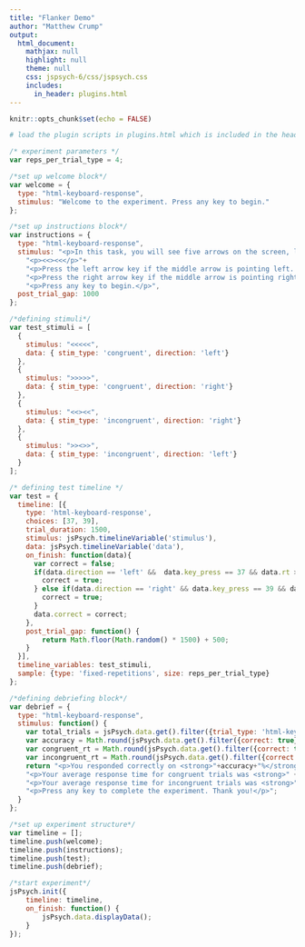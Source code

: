 ```yaml
---
title: "Flanker Demo"
author: "Matthew Crump"
output:
  html_document:
    mathjax: null
    highlight: null
    theme: null
    css: jspsych-6/css/jspsych.css
    includes:
      in_header: plugins.html
---
```


```r
knitr::opts_chunk$set(echo = FALSE)
```

```r
# load the plugin scripts in plugins.html which is included in the header.
```


```js
/* experiment parameters */
var reps_per_trial_type = 4;

/*set up welcome block*/
var welcome = {
  type: "html-keyboard-response",
  stimulus: "Welcome to the experiment. Press any key to begin."
};

/*set up instructions block*/
var instructions = {
  type: "html-keyboard-response",
  stimulus: "<p>In this task, you will see five arrows on the screen, like the example below.</p>"+
    "<p><<><<</p>"+
    "<p>Press the left arrow key if the middle arrow is pointing left. (<)</p>"+
    "<p>Press the right arrow key if the middle arrow is pointing right. (>)</p>"+
    "<p>Press any key to begin.</p>",
  post_trial_gap: 1000
};

/*defining stimuli*/
var test_stimuli = [
  {
    stimulus: "<<<<<",
    data: { stim_type: 'congruent', direction: 'left'}
  },
  {
    stimulus: ">>>>>",
    data: { stim_type: 'congruent', direction: 'right'}
  },
  {
    stimulus: "<<><<",
    data: { stim_type: 'incongruent', direction: 'right'}
  },
  {
    stimulus: ">><>>",
    data: { stim_type: 'incongruent', direction: 'left'}
  }
];

/* defining test timeline */
var test = {
  timeline: [{
    type: 'html-keyboard-response',
    choices: [37, 39],
    trial_duration: 1500,
    stimulus: jsPsych.timelineVariable('stimulus'),
    data: jsPsych.timelineVariable('data'),
    on_finish: function(data){
      var correct = false;
      if(data.direction == 'left' &&  data.key_press == 37 && data.rt > -1){
        correct = true;
      } else if(data.direction == 'right' && data.key_press == 39 && data.rt > -1){
        correct = true;
      }
      data.correct = correct;
    },
    post_trial_gap: function() {
        return Math.floor(Math.random() * 1500) + 500;
    }
  }],
  timeline_variables: test_stimuli,
  sample: {type: 'fixed-repetitions', size: reps_per_trial_type}
};

/*defining debriefing block*/
var debrief = {
  type: "html-keyboard-response",
  stimulus: function() {
    var total_trials = jsPsych.data.get().filter({trial_type: 'html-keyboard-response'}).count();
    var accuracy = Math.round(jsPsych.data.get().filter({correct: true}).count() / total_trials * 100);
    var congruent_rt = Math.round(jsPsych.data.get().filter({correct: true, stim_type: 'congruent'}).select('rt').mean());
    var incongruent_rt = Math.round(jsPsych.data.get().filter({correct: true, stim_type: 'incongruent'}).select('rt').mean());
    return "<p>You responded correctly on <strong>"+accuracy+"%</strong> of the trials.</p> " +
    "<p>Your average response time for congruent trials was <strong>" + congruent_rt + "ms</strong>.</p>"+
    "<p>Your average response time for incongruent trials was <strong>" + incongruent_rt + "ms</strong>.</p>"+
    "<p>Press any key to complete the experiment. Thank you!</p>";
  }
};

/*set up experiment structure*/
var timeline = [];
timeline.push(welcome);
timeline.push(instructions);
timeline.push(test);
timeline.push(debrief);

/*start experiment*/
jsPsych.init({
    timeline: timeline,
    on_finish: function() {
        jsPsych.data.displayData();
    }
});
```
